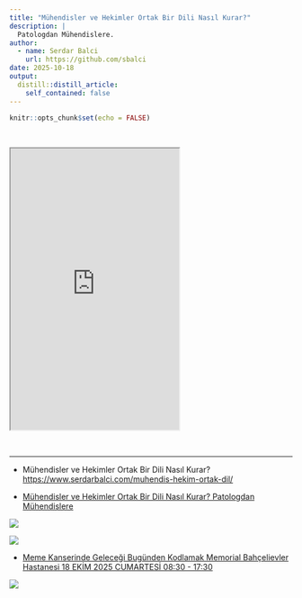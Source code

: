 ```yaml
---
title: "Mühendisler ve Hekimler Ortak Bir Dili Nasıl Kurar?"
description: |
  Patologdan Mühendislere.
author:
  - name: Serdar Balci
    url: https://github.com/sbalci
date: 2025-10-18
output:
  distill::distill_article:
    self_contained: false
---
```



```r
knitr::opts_chunk$set(echo = FALSE)
```



<br>

<iframe src="https://www.serdarbalci.com/muhendis-hekim-ortak-dil/#/title-slide" height="500px"></iframe>

<br>


---

- Mühendisler ve Hekimler Ortak Bir Dili Nasıl Kurar?  
[https://www.serdarbalci.com/muhendis-hekim-ortak-dil/](https://www.serdarbalci.com/muhendis-hekim-ortak-dil/)  

- [Mühendisler ve Hekimler Ortak Bir Dili Nasıl Kurar? Patologdan Mühendislere](https://www.serdarbalci.com/muhendis-hekim-ortak-dil/)  


![](./media/Memorial-18Ekim2025-MemeKanseriBilimselToplantisi-1.jpg)


![](./media/Memorial-18Ekim2025-MemeKanseriBilimselToplantisi.jpg)

- [Meme Kanserinde Geleceği Bugünden Kodlamak
Memorial Bahçelievler Hastanesi
18 EKİM 2025 CUMARTESİ 08:30 - 17:30](https://www.memorial.com.tr/etkinlikler/meme-kanseri-bilimsel-toplanti-bahcelievler)

![](./media/Memorial-Meme-Kanserinde-Gelecegi-Bugunden-Kodlamak.png)



